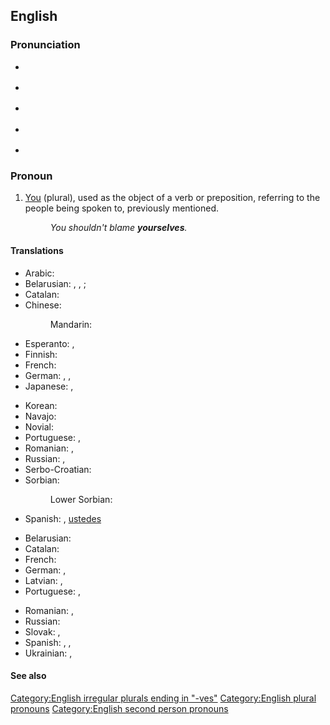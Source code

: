 ==English==

===Pronunciation===
* {{a|GA|strong}} {{IPA|/jʊɹˈsɛlvz/|lang=en}}
* {{a|GA|weak}} {{IPA|/jɚˈsɛlvz/|lang=en}}
* {{a|RP|strong}} {{IPA|/jɔːˈsɛlvz/|lang=en}}
* {{a|RP|strong}} {{IPA|/jəˈsɛlvz/|lang=en}}
* {{hyph|your|selves|lang=en}}

===Pronoun===
{{en-pron|desc=second person|the plural of|yourself|the reflexive case of|you}}

# [[you|You]] (plural), used as the object of a verb or preposition, referring to the people being spoken to, previously mentioned.
#: ''You shouldn't blame '''yourselves'''.''

====Translations====
{{trans-top|you (referring to the people being spoken to, previously mentioned)}}
* Arabic: {{t|ar|انفسكم|alt=أَنْفُسُكُم}}
* Belarusian: {{t|be|сябе́}} {{qualifier|accusative, genitive}}, {{t|be|сабе́}} {{qualifier|dative, locative}}, {{t|be|сабо́й}} {{qualifier|instrumental}}; {{t|be|-цца}} {{qualifier|verb ending}}
* Catalan: {{t+|ca|us}}
* Chinese:
*: Mandarin: {{t|cmn|[[你們]][[自己]]|sc=Hani}}
* Esperanto: {{t+|eo|vi}}, {{t+|eo|vin}}
* Finnish: {{t+|fi|itsenne}}
* French: {{qualifier|reflexive}} {{t+|fr|vous}}
* German: {{t|de|Sie selbst}}, {{t+|de|sich}}, {{qualifier|informal plural, reflexive of "ihr"}} {{t+|de|euch}}
* Japanese: {{t|ja|ご自分|sc=Jpan}}, {{t|ja|御自分|tr=ごじぶん, go-jibun|sc=Jpan}}
{{trans-mid}}
* Korean: {{t|ko|당신 자신}}
* Navajo: {{t|nv|tʼáá nihí}}
* Novial: {{t|nov|vus}}
* Portuguese: {{t|pt|[[vós]]/[[vocês]] [[mesmos]]|m}}, {{t|pt|[[vós]]/[[vocês]] [[mesmas]]|f}}
* Romanian: {{t|ro|înșivă|m-p}}, {{t|ro|însevă|f-p}}
* Russian: {{t+|ru|себя́}}, {{t|ru|вы са́ми}}
* Serbo-Croatian: {{t+|sh|sebe}}
* Sorbian:
*: Lower Sorbian: {{t|dsb|se}}
* Spanish: {{t+|es|se}}, [[ustedes]] {{t+|es|mismos}}
{{trans-bottom}}

{{trans-top|intensifier}}
* Belarusian: {{t|be|[[вы]] [[сам|са́мі]]}}
* Catalan: {{t+|ca|mateix|alt=mateixos}}
* French: {{t+|fr|vous-mêmes}}
* German: {{t|de|Sie selbst}}, {{qualifier|informal plural}} {{t|de|ihr selbst}}
* Latvian: {{t|lv|jūs paši|m-p}}, {{t|lv|jūs pašas|f-p}}
* Portuguese: {{t|pt|[[vós]]/[[vocês]] [[mesmos]]|m}}, {{t|pt|[[vós]]/[[vocês]] [[mesmas]]|f}}
{{trans-mid}}
* Romanian: {{t|ro|voi înșivă|m-p}}, {{t|ro|voi însevă|f-p}}
* Russian: {{t|ru|[[вы]] [[сам|са́ми]]}}
* Slovak: {{t|sk|vy sami}}, {{t|sk|vy same}}
* Spanish: {{t|es|sí mismos}}, {{qualifier|informal}} {{t|es|vosotros mismos}}, {{qualifier|formal}} {{t|es|ustedes mismos}}
* Ukrainian: {{t|uk|ви сами́|sc=Cyrl}}, {{t|uk|ви самі́|sc=Cyrl}}
{{trans-bottom}}

====See also====
{{English personal pronouns}}

[[Category:English irregular plurals ending in "-ves"]]
[[Category:English plural pronouns]]
[[Category:English second person pronouns]]